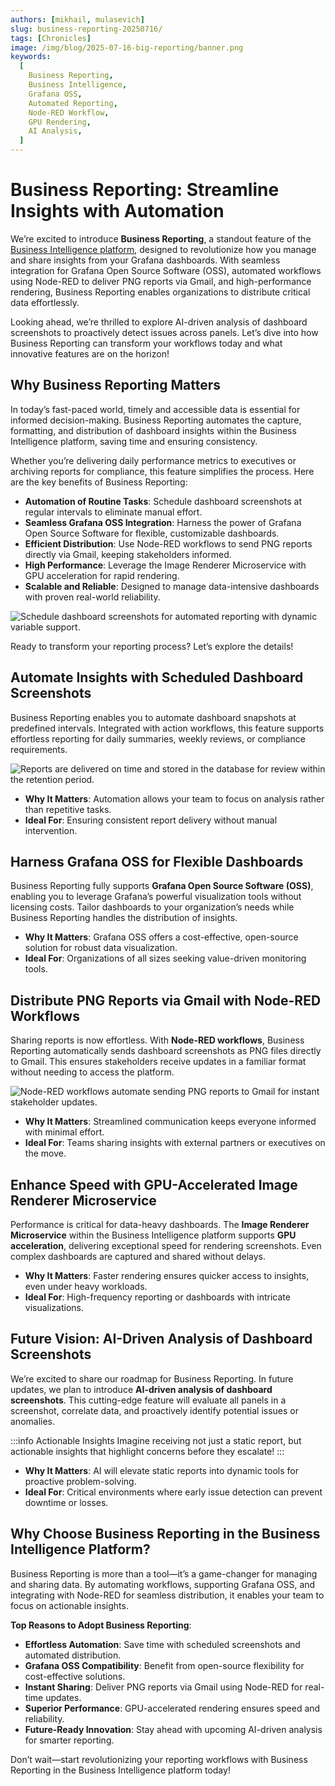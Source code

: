 ```yaml
---
authors: [mikhail, mulasevich]
slug: business-reporting-20250716/
tags: [Chronicles]
image: /img/blog/2025-07-16-big-reporting/banner.png
keywords:
  [
    Business Reporting,
    Business Intelligence,
    Grafana OSS,
    Automated Reporting,
    Node-RED Workflow,
    GPU Rendering,
    AI Analysis,
  ]
---
```



# Business Reporting: Streamline Insights with Automation

We’re excited to introduce **Business Reporting**, a standout feature of the [Business Intelligence platform](/docs/), designed to revolutionize how you manage and share insights from your Grafana dashboards. With seamless integration for Grafana Open Source Software (OSS), automated workflows using Node-RED to deliver PNG reports via Gmail, and high-performance rendering, Business Reporting enables organizations to distribute critical data effortlessly.

Looking ahead, we’re thrilled to explore AI-driven analysis of dashboard screenshots to proactively detect issues across panels. Let’s dive into how Business Reporting can transform your workflows today and what innovative features are on the horizon!

## Why Business Reporting Matters

In today’s fast-paced world, timely and accessible data is essential for informed decision-making. Business Reporting automates the capture, formatting, and distribution of dashboard insights within the Business Intelligence platform, saving time and ensuring consistency.

Whether you’re delivering daily performance metrics to executives or archiving reports for compliance, this feature simplifies the process. Here are the key benefits of Business Reporting:

- **Automation of Routine Tasks**: Schedule dashboard screenshots at regular intervals to eliminate manual effort.
- **Seamless Grafana OSS Integration**: Harness the power of Grafana Open Source Software for flexible, customizable dashboards.
- **Efficient Distribution**: Use Node-RED workflows to send PNG reports directly via Gmail, keeping stakeholders informed.
- **High Performance**: Leverage the Image Renderer Microservice with GPU acceleration for rapid rendering.
- **Scalable and Reliable**: Designed to manage data-intensive dashboards with proven real-world reliability.

<Image
  title="Schedule dashboard screenshots for automated reporting with dynamic variable support."
  src="/img/blog/2025-07-12-big-3.6.0/report-settings.gif"
/>

Ready to transform your reporting process? Let’s explore the details!

## Automate Insights with Scheduled Dashboard Screenshots

Business Reporting enables you to automate dashboard snapshots at predefined intervals. Integrated with action workflows, this feature supports effortless reporting for daily summaries, weekly reviews, or compliance requirements.

<Image
  title="Reports are delivered on time and stored in the database for review within the retention period."
  src="/img/blog/2025-07-12-big-3.6.0/report-screenshot.png"
/>

- **Why It Matters**: Automation allows your team to focus on analysis rather than repetitive tasks.
- **Ideal For**: Ensuring consistent report delivery without manual intervention.

## Harness Grafana OSS for Flexible Dashboards

Business Reporting fully supports **Grafana Open Source Software (OSS)**, enabling you to leverage Grafana’s powerful visualization tools without licensing costs. Tailor dashboards to your organization’s needs while Business Reporting handles the distribution of insights.

- **Why It Matters**: Grafana OSS offers a cost-effective, open-source solution for robust data visualization.
- **Ideal For**: Organizations of all sizes seeking value-driven monitoring tools.

## Distribute PNG Reports via Gmail with Node-RED Workflows

Sharing reports is now effortless. With **Node-RED workflows**, Business Reporting automatically sends dashboard screenshots as PNG files directly to Gmail. This ensures stakeholders receive updates in a familiar format without needing to access the platform.

<Image
  title="Node-RED workflows automate sending PNG reports to Gmail for instant stakeholder updates."
  src="/img/blog/2025-07-16-big-reporting/gmail-workflow.png"
/>

- **Why It Matters**: Streamlined communication keeps everyone informed with minimal effort.
- **Ideal For**: Teams sharing insights with external partners or executives on the move.

## Enhance Speed with GPU-Accelerated Image Renderer Microservice

Performance is critical for data-heavy dashboards. The **Image Renderer Microservice** within the Business Intelligence platform supports **GPU acceleration**, delivering exceptional speed for rendering screenshots. Even complex dashboards are captured and shared without delays.

- **Why It Matters**: Faster rendering ensures quicker access to insights, even under heavy workloads.
- **Ideal For**: High-frequency reporting or dashboards with intricate visualizations.

## Future Vision: AI-Driven Analysis of Dashboard Screenshots

We’re excited to share our roadmap for Business Reporting. In future updates, we plan to introduce **AI-driven analysis of dashboard screenshots**. This cutting-edge feature will evaluate all panels in a screenshot, correlate data, and proactively identify potential issues or anomalies.

:::info Actionable Insights
Imagine receiving not just a static report, but actionable insights that highlight concerns before they escalate!
:::

- **Why It Matters**: AI will elevate static reports into dynamic tools for proactive problem-solving.
- **Ideal For**: Critical environments where early issue detection can prevent downtime or losses.

## Why Choose Business Reporting in the Business Intelligence Platform?

Business Reporting is more than a tool—it’s a game-changer for managing and sharing data. By automating workflows, supporting Grafana OSS, and integrating with Node-RED for seamless distribution, it enables your team to focus on actionable insights.

**Top Reasons to Adopt Business Reporting**:

- **Effortless Automation**: Save time with scheduled screenshots and automated distribution.
- **Grafana OSS Compatibility**: Benefit from open-source flexibility for cost-effective solutions.
- **Instant Sharing**: Deliver PNG reports via Gmail using Node-RED for real-time updates.
- **Superior Performance**: GPU-accelerated rendering ensures speed and reliability.
- **Future-Ready Innovation**: Stay ahead with upcoming AI-driven analysis for smarter reporting.

Don’t wait—start revolutionizing your reporting workflows with Business Reporting in the Business Intelligence platform today!

<GettingStarted />

<Feedback />
